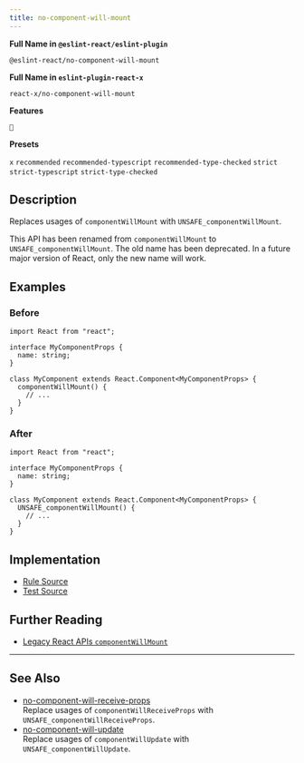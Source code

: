```yaml
---
title: no-component-will-mount
---
```


**Full Name in `@eslint-react/eslint-plugin`**

```plain copy
@eslint-react/no-component-will-mount
```

**Full Name in `eslint-plugin-react-x`**

```plain copy
react-x/no-component-will-mount
```

**Features**

`🔄`

**Presets**

`x`
`recommended`
`recommended-typescript`
`recommended-type-checked`
`strict`
`strict-typescript`
`strict-type-checked`

## Description

Replaces usages of `componentWillMount` with `UNSAFE_componentWillMount`.

This API has been renamed from `componentWillMount` to `UNSAFE_componentWillMount`. The old name has been deprecated. In a future major version of React, only the new name will work.

## Examples

### Before

```tsx
import React from "react";

interface MyComponentProps {
  name: string;
}

class MyComponent extends React.Component<MyComponentProps> {
  componentWillMount() {
    // ...
  }
}
```

### After

```tsx
import React from "react";

interface MyComponentProps {
  name: string;
}

class MyComponent extends React.Component<MyComponentProps> {
  UNSAFE_componentWillMount() {
    // ...
  }
}
```

## Implementation

- [Rule Source](https://github.com/Rel1cx/eslint-react/tree/main/packages/plugins/eslint-plugin-react-x/src/rules/no-component-will-mount.ts)
- [Test Source](https://github.com/Rel1cx/eslint-react/tree/main/packages/plugins/eslint-plugin-react-x/src/rules/no-component-will-mount.spec.ts)

## Further Reading

- [Legacy React APIs `componentWillMount`](https://react.dev/reference/react/Component#componentwillmount)

---

## See Also

- [no-component-will-receive-props](./no-component-will-receive-props)\
  Replace usages of `componentWillReceiveProps` with `UNSAFE_componentWillReceiveProps`.
- [no-component-will-update](./no-component-will-update)\
  Replace usages of `componentWillUpdate` with `UNSAFE_componentWillUpdate`.
